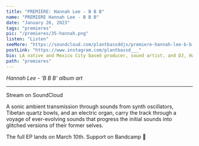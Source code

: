 ---
title: "PREMIERE: Hannah Lee - B B B"
name: "PREMIERE Hannah Lee - B B B"
date: "January 26, 2023"
tags: "premieres"
pic: "/premieres/35-hannah.png"
listen: "Listen"
seeMore: "https://soundcloud.com/plantbassddjs/premiere-hannah-lee-b-b-b"
postLink: "https://www.instagram.com/plantbassd___"
bio: LA native and Mexico City based producer, sound artist, and DJ, Hannah Lee shares the first single from their forthcoming EP 'Transiciones' on Pronoia Souvenirs with 'B B B'."
path: "premieres"
---

<Picture src="/premieres/35-bbb.png" alt="bbb album art" size={1200} />
<p className="smallText">
  <i>Hannah Lee - 'B B B' album art</i>
</p>

<hr />

Stream <HoverLink url="soundcloud.com/plantbassddjs/premiere-hannah-lee-b-b-b" name="B B B" inline external /> on SoundCloud

A sonic ambient transmission through sounds from synth oscillators, Tibetan quartz bowls, and an electric organ, carry the track through a voyage of ever-evolving sounds that progress the initial sounds into glitched versions of their former selves.

The full EP lands on March 10th. Support <HoverLink url="hannah-lee.bandcamp.com/" name="Hannah Lee" inline external /> on Bandcamp 🌱

